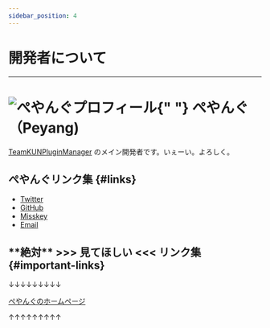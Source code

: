```yaml
---
sidebar_position: 4
---
```


# 開発者について

---

<h1>
    <img src={require("@site/static/img/peyang.png").default} width={"50px"} alt="ぺやんぐプロフィール" />{" "}
    ぺやんぐ（Peyang)
</h1>

[TeamKUNPluginManager](https://github.com/TeamKUN/TeamKUNPluginManager) のメイン開発者です。いぇーい。よろしく。

## ぺやんぐリンク集 {#links}

- [Twitter](https://twitter.com/peyang9799)
- [GitHub](https://github.com/PeyaPeyaPeyang)
- [Misskey](https://misskey.io/@pyg)
- [Email](mailto:peyang@peya.tokyo)

## \*\***絶対**\*\* >>> 見てほしい <<< リンク集 {#important-links}

↓↓↓↓↓↓↓↓↓

[ぺやんぐのホームページ](https://www.peya.tokyo)

↑↑↑↑↑↑↑↑↑
